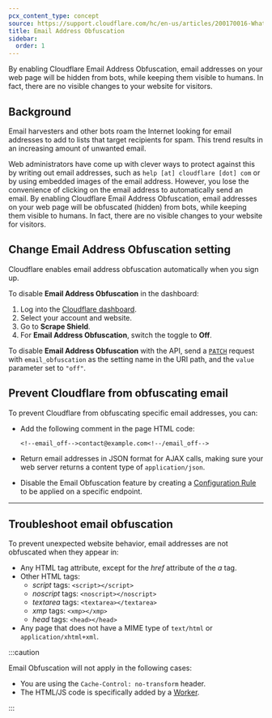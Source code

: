 ```yaml
---
pcx_content_type: concept
source: https://support.cloudflare.com/hc/en-us/articles/200170016-What-is-Email-Address-Obfuscation-
title: Email Address Obfuscation
sidebar:
  order: 1
---
```



By enabling Cloudflare Email Address Obfuscation, email addresses on your web page will be hidden from bots, while keeping them visible to humans. In fact, there are no visible changes to your website for visitors.

## Background

Email harvesters and other bots roam the Internet looking for email addresses to add to lists that target recipients for spam. This trend results in an increasing amount of unwanted email.

Web administrators have come up with clever ways to protect against this by writing out email addresses, such as `help [at] cloudflare [dot] com` or by using embedded images of the email address. However, you lose the convenience of clicking on the email address to automatically send an email. By enabling Cloudflare Email Address Obfuscation, email addresses on your web page will be obfuscated (hidden) from bots, while keeping them visible to humans. In fact, there are no visible changes to your website for visitors.

## Change Email Address Obfuscation setting

Cloudflare enables email address obfuscation automatically when you sign up.

<Tabs syncKey="dashPlusAPI"> <TabItem label="Dashboard">

To disable **Email Address Obfuscation** in the dashboard:

1. Log into the [Cloudflare dashboard](https://dash.cloudflare.com/login).
2. Select your account and website.
3. Go to **Scrape Shield**.
4. For **Email Address Obfuscation**, switch the toggle to **Off**.

</TabItem> <TabItem label="API">

To disable **Email Address Obfuscation** with the API, send a [`PATCH`](/api/resources/zones/subresources/settings/methods/edit/) request with `email_obfuscation` as the setting name in the URI path, and the `value` parameter set to `"off"`.

</TabItem> </Tabs>

<Render file="configuration-rule-promotion" product="rules" />

## Prevent Cloudflare from obfuscating email

To prevent Cloudflare from obfuscating specific email addresses, you can:

- Add the following comment in the page HTML code:

  ```
  <!--email_off-->contact@example.com<!--/email_off-->
  ```

- Return email addresses in JSON format for AJAX calls, making sure your web server returns a content type of `application/json`.

- Disable the Email Obfuscation feature by creating a [Configuration Rule](/rules/configuration-rules/) to be applied on a specific endpoint.

---

## Troubleshoot email obfuscation

To prevent unexpected website behavior, email addresses are not obfuscated when they appear in:

- Any HTML tag attribute, except for the _href_ attribute of the _a_ tag.
- Other HTML tags:
  - _script_ tags: `<script></script>`
  - _noscript_ tags: `<noscript></noscript>`
  - _textarea_ tags: `<textarea></textarea>`
  - _xmp_ tags: `<xmp></xmp>`
  - _head_ tags: `<head></head>`
- Any page that does not have a MIME type of `text/html` or `application/xhtml+xml`.

:::caution

Email Obfuscation will not apply in the following cases:

- You are using the `Cache-Control: no-transform` header.
- The HTML/JS code is specifically added by a [Worker](/workers/).

:::

